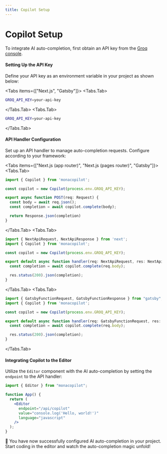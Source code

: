 ```yaml
---
title: Copilot Setup
---
```



# Copilot Setup

To integrate AI auto-completion, first obtain an API key from the [Groq console](https://console.groq.com).

#### Setting Up the API Key

Define your API key as an environment variable in your project as shown below:

<Tabs items={["Next.js", "Gatsby"]}>
<Tabs.Tab>
```bash filename=".env.local"
GROQ_API_KEY=your-api-key
```
</Tabs.Tab>
<Tabs.Tab>
```bash filename=".env.development"
GROQ_API_KEY=your-api-key
```
</Tabs.Tab>
</Tabs>

#### API Handler Configuration

Set up an API handler to manage auto-completion requests. Configure according to your framework:

<Tabs items={["Next.js (app router)", "Next.js (pages router)", "Gatsby"]}>
<Tabs.Tab>
```jsx filename="app/api/copilot/route.ts"
import { Copilot } from 'monacopilot';

const copilot = new Copilot(process.env.GROQ_API_KEY);

export async function POST(req: Request) {
  const body = await req.json();
  const completion = await copilot.complete(body);

  return Response.json(completion)
}
```
</Tabs.Tab>
<Tabs.Tab>
```jsx filename="pages/api/copilot.ts"
import { NextApiRequest, NextApiResponse } from 'next';
import { Copilot } from 'monacopilot';

const copilot = new Copilot(process.env.GROQ_API_KEY);

export default async function handler(req: NextApiRequest, res: NextApiResponse) {
  const completion = await copilot.complete(req.body);

  res.status(200).json(completion);
}
```
</Tabs.Tab>
<Tabs.Tab>
```jsx filename="src/api/copilot.ts"
import { GatsbyFunctionRequest, GatsbyFunctionResponse } from "gatsby";
import { Copilot } from 'monacopilot';

const copilot = new Copilot(process.env.GROQ_API_KEY);

export default async function handler(req: GatsbyFunctionRequest, res: GatsbyFunctionResponse) {
  const completion = await copilot.complete(req.body);

  res.status(200).json(completion);
}
```
</Tabs.Tab>
</Tabs>

#### Integrating Copilot to the Editor

Utilize the `Editor` component with the AI auto-completion by setting the `endpoint` to the API handler:

```jsx {6}
import { Editor } from "monacopilot";

function App() {
  return (
    <Editor 
      endpoint="/api/copilot"
      value="console.log('Hello, world!')" 
      language="javascript"
    />
  );
}
```

🎉 You have now successfully configured AI auto-completion in your project. Start coding in the editor and watch the auto-completion magic unfold!